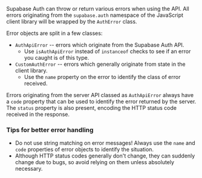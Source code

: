 Supabase Auth can throw or return various errors when using the API. All errors originating from the `supabase.auth` namespace of the JavaScript client library will be wrapped by the `AuthError` class.

Error objects are split in a few classes:

- `AuthApiError` -- errors which originate from the Supabase Auth API.
  - Use `isAuthApiError` instead of `instanceof` checks to see if an error you caught is of this type.
- `CustomAuthError` -- errors which generally originate from state in the client library.
  - Use the `name` property on the error to identify the class of error received.

Errors originating from the server API classed as `AuthApiError` always have a `code` property that can be used to identify the error returned by the server. The `status` property is also present, encoding the HTTP status code received in the response.

<AuthErrorCodesTable />

### Tips for better error handling

- Do not use string matching on error messages! Always use the `name` and `code` properties of error objects to identify the situation.
- Although HTTP status codes generally don't change, they can suddenly change due to bugs, so avoid relying on them unless absolutely necessary.
